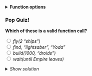 
<details>
<summary class="btn_code_blue"> 
<span style="color: #f6cd00;"><i class="fas fa-star"></i></span> __Function options__ </summary>

<div class="note" style="margin-top: -10px;">
<p>
### Function options {-}

Functions have options —also called arguments— that change how they behave. You can set these optins using _arguments_. Let's look at a few of the arguments for the function `read_csv()`.

<br><br>

<h3> Skip a row </h3>

Sometimes you may want to ignore the first row in your data file, especially an EPA file that includes a disclaimer on the first row. Yes EPA, we're looking at you. Please stop.

Let's open the help window with `?read_csv` and try to find an argument that can help us. 

```{r, eval=F}
?read_csv
```

There's a lot of them! But the `skip` argument looks like it could be helpful. Take a look at the description near the bottom. The default is `skip = 0`, which reads every line, but we can skip the first line by writing `skip = 1`. Let's try.

```{r, eval=F}
read_csv("https://itep-r.netlify.com/data/starwars_scrap_jakku.csv", 
         skip = 1)
```


<h3> Limit the number of rows </h3>

Some types of data have last rows that show the _total_ or report "END OF DATA". In these cases we may want `read_csv` to ignore the last row of data, or for large data sets we may only want to pull in a 100 lines of data to see what you're working with. 

Let's look through the help window to find an argument that can help us. Type `?read_csv` and scroll down.

The `n_max` argument looks like it could be helpful. The default is `n_max = Inf`, which means it will read every line, but we can limit the lines we read to only one hundred by using `n_max = 100`.

```{r, eval=F}
# Read in 100 rows
small_data <- read_csv("https://mn-r.netlify.com/data/starwars_scrap_jakku.csv", 
                       skip = 1, 
                       n_max = 100)

# Remove the data
rm(small_data)

```


<h3> See function options </h3>

__To see all of a function's arguments__

- Type its name in the console followed by a parenthesis.
    - Type `read_csv( `
- Press `TAB` on the keyboard.
- Explore the drop-down menu of the available arguments. 

</p></div></details>


<div class="quiz">
<h3> Pop Quiz! </h3>

__Which of these is a valid function call?__

<input type="radio" name="func"> _fly(2 "ships")_                   <br> 
<input type="radio" name="func"> _find, "lightsaber", "Yoda"_       <br> 
<input type="radio" name="func"> _build(1000, "droids")_         <br> 
<input type="radio" name="func"> _wait(until   Empire    leaves)_     <br> 


<details>
<summary class = "btn_code">_Show solution_</summary>
<p>
<i class="fa fa-check" aria-hidden="true" style="color: green;"></i> `build(1000, "droids")`  

_Correct! You are ready to audit a Junk dealer._

</p>
</details>
</div>

